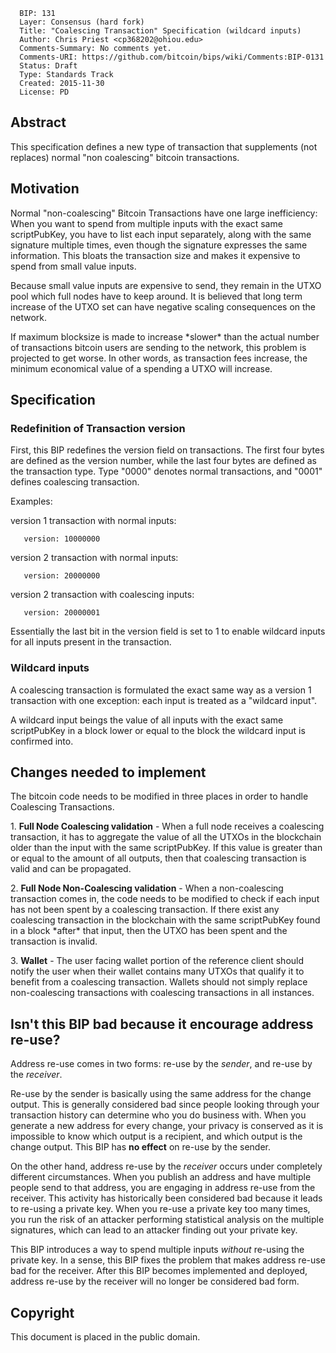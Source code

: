 <pre>
  BIP: 131
  Layer: Consensus (hard fork)
  Title: "Coalescing Transaction" Specification (wildcard inputs)
  Author: Chris Priest <cp368202@ohiou.edu>
  Comments-Summary: No comments yet.
  Comments-URI: https://github.com/bitcoin/bips/wiki/Comments:BIP-0131
  Status: Draft
  Type: Standards Track
  Created: 2015-11-30
  License: PD
</pre>

==Abstract==

This specification defines a new type of transaction that supplements (not replaces)
normal "non coalescing" bitcoin transactions.

==Motivation==

Normal "non-coalescing" Bitcoin Transactions have one large inefficiency: When you want to spend
from multiple inputs with the exact same scriptPubKey, you have to list each
input separately, along with the same signature multiple times, even though the signature expresses the same information.
This bloats the transaction size and makes it expensive to spend from small value inputs.

Because small value inputs are expensive to send, they remain in the UTXO pool
which full nodes have to keep around. It is believed that long term increase of the UTXO
set can have negative scaling consequences on the network.

If maximum blocksize is made to increase *slower* than the actual number of transactions bitcoin users are sending
to the network, this problem is projected to get worse. In other words, as transaction
fees increase, the minimum economical value of a spending a UTXO will increase.

==Specification==

=== Redefinition of Transaction version ===

First, this BIP redefines the version field on transactions. The first four bytes
are defined as the version number, while the last four bytes are defined as the
transaction type. Type "0000" denotes normal transactions, and "0001" defines
coalescing transaction.

Examples:

version 1 transaction with normal inputs:
    version: 10000000

version 2 transaction with normal inputs:
    version: 20000000

version 2 transaction with coalescing inputs:
    version: 20000001

Essentially the last bit in the version field is set to 1 to enable wildcard inputs for all
inputs present in the transaction.

=== Wildcard inputs ===

A coalescing transaction is formulated the exact same way as a version 1 transaction
with one exception: each input is treated as a "wildcard input".

A wildcard input beings the value of all inputs with the exact same scriptPubKey
in a block lower or equal to the block the wildcard input is confirmed into.

== Changes needed to implement ==

The bitcoin code needs to be modified in three places in order to handle Coalescing Transactions.

1. <b>Full Node Coalescing validation</b> - When a full node receives a coalescing transaction, it has to
aggregate the value of all the UTXOs in the blockchain older than the input
with the same scriptPubKey. If this value is greater than or equal to the
amount of all outputs, then that coalescing transaction is valid and can be propagated.

2. <b>Full Node Non-Coalescing validation</b> - When a non-coalescing transaction comes in, the code needs to be modified
to check if each input has not been spent by a coalescing transaction. If there exist any
coalescing transaction in the blockchain with the same scriptPubKey found in a block *after* that input,
then the UTXO has been spent and the transaction is invalid.

3. <b>Wallet</b> - The user facing wallet portion of the reference client should notify
the user when their wallet contains many UTXOs that qualify it to benefit from
a coalescing transaction. Wallets should not simply replace non-coalescing transactions
with coalescing transactions in all instances.

== Isn't this BIP bad because it encourage address re-use? ==

Address re-use comes in two forms: re-use by the ''sender'', and re-use by the ''receiver''.

Re-use by the sender is basically using the same address for the change output. This is generally considered bad
since people looking through your transaction history can determine who you do business with. When
you generate a new address for every change, your privacy is conserved as it is impossible to know which
output is a recipient, and which output is the change output. This BIP has '''no effect''' on re-use
by the sender.

On the other hand, address re-use by the ''receiver'' occurs under completely different circumstances.
When you publish an address and have multiple people send to that address, you are engaging in address re-use
from the receiver. This activity has historically been considered bad because it leads to re-using a private key.
When you re-use a private key too many times, you run the risk of an attacker performing statistical analysis
on the multiple signatures, which can lead to an attacker finding out your private key.

This BIP introduces a way to spend multiple inputs ''without'' re-using the private key. In a sense, this BIP
fixes the problem that makes address re-use bad for the receiver. After this BIP becomes implemented
and deployed, address re-use by the receiver will no longer be considered bad form.

==Copyright==

This document is placed in the public domain.
